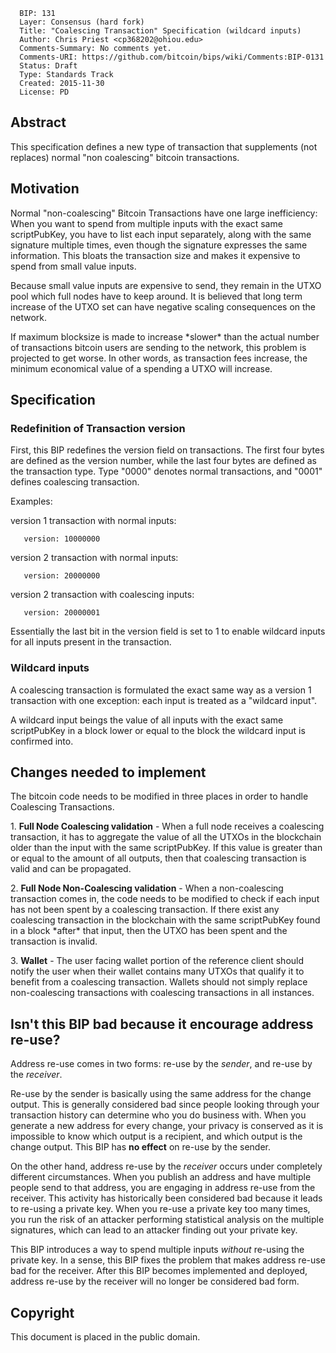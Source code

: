 <pre>
  BIP: 131
  Layer: Consensus (hard fork)
  Title: "Coalescing Transaction" Specification (wildcard inputs)
  Author: Chris Priest <cp368202@ohiou.edu>
  Comments-Summary: No comments yet.
  Comments-URI: https://github.com/bitcoin/bips/wiki/Comments:BIP-0131
  Status: Draft
  Type: Standards Track
  Created: 2015-11-30
  License: PD
</pre>

==Abstract==

This specification defines a new type of transaction that supplements (not replaces)
normal "non coalescing" bitcoin transactions.

==Motivation==

Normal "non-coalescing" Bitcoin Transactions have one large inefficiency: When you want to spend
from multiple inputs with the exact same scriptPubKey, you have to list each
input separately, along with the same signature multiple times, even though the signature expresses the same information.
This bloats the transaction size and makes it expensive to spend from small value inputs.

Because small value inputs are expensive to send, they remain in the UTXO pool
which full nodes have to keep around. It is believed that long term increase of the UTXO
set can have negative scaling consequences on the network.

If maximum blocksize is made to increase *slower* than the actual number of transactions bitcoin users are sending
to the network, this problem is projected to get worse. In other words, as transaction
fees increase, the minimum economical value of a spending a UTXO will increase.

==Specification==

=== Redefinition of Transaction version ===

First, this BIP redefines the version field on transactions. The first four bytes
are defined as the version number, while the last four bytes are defined as the
transaction type. Type "0000" denotes normal transactions, and "0001" defines
coalescing transaction.

Examples:

version 1 transaction with normal inputs:
    version: 10000000

version 2 transaction with normal inputs:
    version: 20000000

version 2 transaction with coalescing inputs:
    version: 20000001

Essentially the last bit in the version field is set to 1 to enable wildcard inputs for all
inputs present in the transaction.

=== Wildcard inputs ===

A coalescing transaction is formulated the exact same way as a version 1 transaction
with one exception: each input is treated as a "wildcard input".

A wildcard input beings the value of all inputs with the exact same scriptPubKey
in a block lower or equal to the block the wildcard input is confirmed into.

== Changes needed to implement ==

The bitcoin code needs to be modified in three places in order to handle Coalescing Transactions.

1. <b>Full Node Coalescing validation</b> - When a full node receives a coalescing transaction, it has to
aggregate the value of all the UTXOs in the blockchain older than the input
with the same scriptPubKey. If this value is greater than or equal to the
amount of all outputs, then that coalescing transaction is valid and can be propagated.

2. <b>Full Node Non-Coalescing validation</b> - When a non-coalescing transaction comes in, the code needs to be modified
to check if each input has not been spent by a coalescing transaction. If there exist any
coalescing transaction in the blockchain with the same scriptPubKey found in a block *after* that input,
then the UTXO has been spent and the transaction is invalid.

3. <b>Wallet</b> - The user facing wallet portion of the reference client should notify
the user when their wallet contains many UTXOs that qualify it to benefit from
a coalescing transaction. Wallets should not simply replace non-coalescing transactions
with coalescing transactions in all instances.

== Isn't this BIP bad because it encourage address re-use? ==

Address re-use comes in two forms: re-use by the ''sender'', and re-use by the ''receiver''.

Re-use by the sender is basically using the same address for the change output. This is generally considered bad
since people looking through your transaction history can determine who you do business with. When
you generate a new address for every change, your privacy is conserved as it is impossible to know which
output is a recipient, and which output is the change output. This BIP has '''no effect''' on re-use
by the sender.

On the other hand, address re-use by the ''receiver'' occurs under completely different circumstances.
When you publish an address and have multiple people send to that address, you are engaging in address re-use
from the receiver. This activity has historically been considered bad because it leads to re-using a private key.
When you re-use a private key too many times, you run the risk of an attacker performing statistical analysis
on the multiple signatures, which can lead to an attacker finding out your private key.

This BIP introduces a way to spend multiple inputs ''without'' re-using the private key. In a sense, this BIP
fixes the problem that makes address re-use bad for the receiver. After this BIP becomes implemented
and deployed, address re-use by the receiver will no longer be considered bad form.

==Copyright==

This document is placed in the public domain.
